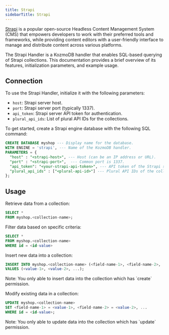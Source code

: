 ```yaml
---
title: Strapi
sidebarTitle: Strapi
---
```


[Strapi](https://strapi.io/) is a popular open-source Headless Content Management System (CMS) that empowers developers to work with their preferred tools and frameworks, while providing content editors with a user-friendly interface to manage and distribute content across various platforms.

The Strapi Handler is a KozmoDB handler that enables SQL-based querying of Strapi collections. This documentation provides a brief overview of its features, initialization parameters, and example usage.

## Connection

To use the Strapi Handler, initialize it with the following parameters:

- `host`: Strapi server host.
- `port`: Strapi server port (typically 1337).
- `api_token`: Strapi server API token for authentication.
- `plural_api_ids`: List of plural API IDs for the collections.

To get started, create a Strapi engine database with the following SQL command:

```sql
CREATE DATABASE myshop --- Display name for the database.
WITH ENGINE = 'strapi', --- Name of the KozmoDB handler.
PARAMETERS = {
  "host" : "<strapi-host>", --- Host (can be an IP address or URL).
  "port" : "<strapi-port>",  --- Common port is 1337.
  "api_token": "<your-strapi-api-token>", --- API token of the Strapi server.
  "plural_api_ids" : ["<plural-api-id>"] --- Plural API IDs of the collections.
};
```

## Usage

Retrieve data from a collection:

```sql
SELECT *
FROM myshop.<collection-name>;
```

Filter data based on specific criteria:

```sql
SELECT *
FROM myshop.<collection-name>
WHERE id = <id-value>
```

Insert new data into a collection:

```sql
INSERT INTO myshop.<collection-name> (<field-name-1>, <field-name-2>, ...)
VALUES (<value-1>, <value-2>, ...);
```

<Tip>
  Note: You only able to insert data into the collection which has `create`
  permission.
</Tip>


Modify existing data in a collection:

```sql
UPDATE myshop.<collection-name>
SET <field-name-1> = <value-1>, <field-name-2> = <value-2>, ...
WHERE id = <id-value>;
```

<Tip>
  Note: You only able to update data into the collection which has `update`
  permission.
</Tip>
